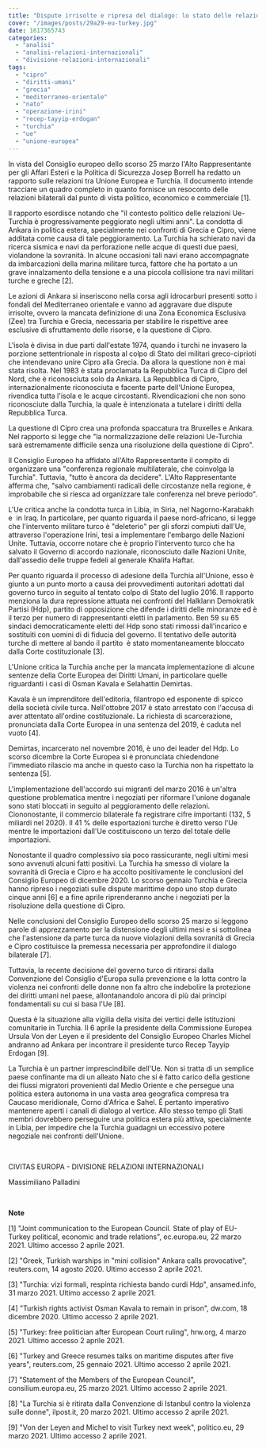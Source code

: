 ```yaml
---
title: "Dispute irrisolte e ripresa del dialogo: lo stato delle relazioni Ue-Turchia"
cover: "/images/posts/29a29-eu-turkey.jpg"
date: 1617365743
categories:
  - "analisi"
  - "analisi-relazioni-internazionali"
  - "divisione-relazioni-internazionali"
tags: 
  - "cipro"
  - "diritti-umani"
  - "grecia"
  - "mediterraneo-orientale"
  - "nato"
  - "operazione-irini"
  - "recep-tayyip-erdogan"
  - "turchia"
  - "ue"
  - "unione-europea"
---
```


In vista del Consiglio europeo dello scorso 25 marzo l'Alto Rappresentante per gli Affari Esteri e la Politica di Sicurezza Josep Borrell ha redatto un rapporto sulle relazioni tra Unione Europea e Turchia. Il documento intende tracciare un quadro completo in quanto fornisce un resoconto delle relazioni bilaterali dal punto di vista politico, economico e commerciale \[1\].

Il rapporto esordisce notando che "il contesto politico delle relazioni Ue-Turchia è progressivamente peggiorato negli ultimi anni". La condotta di Ankara in politica estera, specialmente nei confronti di Grecia e Cipro, viene additata come causa di tale peggioramento. La Turchia ha schierato navi da ricerca sismica e navi da perforazione nelle acque di questi due paesi, violandone la sovranità. In alcune occasioni tali navi erano accompagnate da imbarcazioni della marina militare turca, fattore che ha portato a un grave innalzamento della tensione e a una piccola collisione tra navi militari turche e greche \[2\].

Le azioni di Ankara si inseriscono nella corsa agli idrocarburi presenti sotto i fondali del Mediterraneo orientale e vanno ad aggravare due dispute irrisolte, ovvero la mancata definizione di una Zona Economica Esclusiva (Zee) tra Turchia e Grecia, necessaria per stabilire le rispettive aree esclusive di sfruttamento delle risorse, e la questione di Cipro.

L'isola è divisa in due parti dall'estate 1974, quando i turchi ne invasero la porzione settentrionale in risposta al colpo di Stato dei militari greco-ciprioti che intendevano unire Cipro alla Grecia. Da allora la questione non è mai stata risolta. Nel 1983 è stata proclamata la Repubblica Turca di Cipro del Nord, che è riconosciuta solo da Ankara. La Repubblica di Cipro, internazionalmente riconosciuta e facente parte dell'Unione Europea, rivendica tutta l'isola e le acque circostanti. Rivendicazioni che non sono riconosciute dalla Turchia, la quale è intenzionata a tutelare i diritti della Repubblica Turca.

La questione di Cipro crea una profonda spaccatura tra Bruxelles e Ankara. Nel rapporto si legge che "la normalizzazione delle relazioni Ue-Turchia sarà estremamente difficile senza una risoluzione della questione di Cipro".

Il Consiglio Europeo ha affidato all'Alto Rappresentante il compito di organizzare una "conferenza regionale multilaterale, che coinvolga la Turchia". Tuttavia, "tutto è ancora da decidere". L'Alto Rappresentante afferma che, "salvo cambiamenti radicali delle circostanze nella regione, è improbabile che si riesca ad organizzare tale conferenza nel breve periodo".

L'Ue critica anche la condotta turca in Libia, in Siria, nel Nagorno-Karabakh e  in Iraq. In particolare, per quanto riguarda il paese nord-africano, si legge che l'intervento militare turco è "deleterio" per gli sforzi compiuti dall'Ue, attraverso l'operazione Irini, tesi a implementare l'embargo delle Nazioni Unite. Tuttavia, occorre notare che è proprio l'intervento turco che ha salvato il Governo di accordo nazionale, riconosciuto dalle Nazioni Unite, dall'assedio delle truppe fedeli al generale Khalifa Haftar.

Per quanto riguarda il processo di adesione della Turchia all'Unione, esso è giunto a un punto morto a causa dei provvedimenti autoritari adottati dal governo turco in seguito al tentato colpo di Stato del luglio 2016. Il rapporto menziona la dura repressione attuata nei confronti del Halkların Demokratik Partisi (Hdp), partito di opposizione che difende i diritti delle minoranze ed è il terzo per numero di rappresentanti eletti in parlamento. Ben 59 su 65 sindaci democraticamente eletti del Hdp sono stati rimossi dall'incarico e sostituiti con uomini di di fiducia del governo. Il tentativo delle autorità turche di mettere al bando il partito  è stato momentaneamente bloccato dalla Corte costituzionale \[3\].

L'Unione critica la Turchia anche per la mancata implementazione di alcune sentenze della Corte Europea dei Diritti Umani, in particolare quelle riguardanti i casi di Osman Kavala e Selahattin Demirtas.

Kavala è un imprenditore dell'editoria, filantropo ed esponente di spicco della società civile turca. Nell'ottobre 2017 è stato arrestato con l'accusa di aver attentato all'ordine costituzionale. La richiesta di scarcerazione, pronunciata dalla Corte Europea in una sentenza del 2019, è caduta nel vuoto \[4\].

Demirtas, incarcerato nel novembre 2016, è uno dei leader del Hdp. Lo scorso dicembre la Corte Europea si è pronunciata chiedendone l'immediato rilascio ma anche in questo caso la Turchia non ha rispettato la sentenza \[5\].

L'implementazione dell'accordo sui migranti del marzo 2016 è un'altra questione problematica mentre i negoziati per riformare l'unione doganale sono stati bloccati in seguito al peggioramento delle relazioni. Ciononostante, il commercio bilaterale fa registrare cifre importanti (132, 5 miliardi nel 2020). Il 41 % delle esportazioni turche è diretto verso l'Ue mentre le importazioni dall'Ue costituiscono un terzo del totale delle importazioni.

Nonostante il quadro complessivo sia poco rassicurante, negli ultimi mesi sono avvenuti alcuni fatti positivi. La Turchia ha smesso di violare la sovranità di Grecia e Cipro e ha accolto positivamente le conclusioni del Consiglio Europeo di dicembre 2020. Lo scorso gennaio Turchia e Grecia hanno ripreso i negoziati sulle dispute marittime dopo uno stop durato cinque anni \[6\] e a fine aprile riprenderanno anche i negoziati per la risoluzione della questione di Cipro.

Nelle conclusioni del Consiglio Europeo dello scorso 25 marzo si leggono parole di apprezzamento per la distensione degli ultimi mesi e si sottolinea che l'astensione da parte turca da nuove violazioni della sovranità di Grecia e Cipro costituisce la premessa necessaria per approfondire il dialogo bilaterale \[7\].

Tuttavia, la recente decisione del governo turco di ritirarsi dalla Convenzione del Consiglio d'Europa sulla prevenzione e la lotta contro la violenza nei confronti delle donne non fa altro che indebolire la protezione dei diritti umani nel paese, allontanandolo ancora di più dai princìpi fondamentali su cui si basa l'Ue \[8\].

Questa è la situazione alla vigilia della visita dei vertici delle istituzioni comunitarie in Turchia. Il 6 aprile la presidente della Commissione Europea Ursula Von der Leyen e il presidente del Consiglio Europeo Charles Michel andranno ad Ankara per incontrare il presidente turco Recep Tayyip Erdogan \[9\].

La Turchia è un partner imprescindibile dell'Ue. Non si tratta di un semplice paese confinante ma di un alleato Nato che si è fatto carico della gestione dei flussi migratori provenienti dal Medio Oriente e che persegue una politica estera autonoma in una vasta area geografica compresa tra Caucaso meridionale, Corno d'Africa e Sahel. È pertanto imperativo mantenere aperti i canali di dialogo al vertice. Allo stesso tempo gli Stati membri dovrebbero perseguire una politica estera più attiva, specialmente in Libia, per impedire che la Turchia guadagni un eccessivo potere negoziale nei confronti dell'Unione.

 

CIVITAS EUROPA - DIVISIONE RELAZIONI INTERNAZIONALI

Massimiliano Palladini

 

**Note**

\[1\] "Joint communication to the European Council. State of play of EU-Turkey political, economic and trade relations", ec.europa.eu, 22 marzo 2021. Ultimo accesso 2 aprile 2021.

\[2\] "Greek, Turkish warships in "mini collision" Ankara calls provocative", reuters.com, 14 agosto 2020. Ultimo accesso 2 aprile 2021.

\[3\] "Turchia: vizi formali, respinta richiesta bando curdi Hdp", ansamed.info, 31 marzo 2021. Ultimo accesso 2 aprile 2021.

\[4\] "Turkish rights activist Osman Kavala to remain in prison", dw.com, 18 dicembre 2020. Ultimo accesso 2 aprile 2021.

\[5\] "Turkey: free politician after European Court ruling", hrw.org, 4 marzo 2021. Ultimo accesso 2 aprile 2021.

\[6\] "Turkey and Greece resumes talks on maritime disputes after five years", reuters.com, 25 gennaio 2021. Ultimo accesso 2 aprile 2021.

\[7\] "Statement of the Members of the European Council", consilium.europa.eu, 25 marzo 2021. Ultimo accesso 2 aprile 2021.

\[8\] "La Turchia si è ritirata dalla Convenzione di Istanbul contro la violenza sulle donne", ilpost.it, 20 marzo 2021. Ultimo accesso 2 aprile 2021.

\[9\] "Von der Leyen and Michel to visit Turkey next week", politico.eu, 29 marzo 2021. Ultimo accesso 2 aprile 2021.
